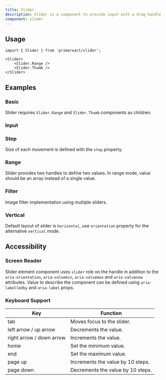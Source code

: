```yaml
---
title: Slider
description: Slider is a component to provide input with a drag handle.
component: slider
---
```


## Usage

```tsx
import { Slider } from 'primereact/slider';
```

```tsx
<Slider>
    <Slider.Range />
    <Slider.Thumb />
</Slider>
```

## Examples

### Basic

Slider requires `Slider.Range` and `Slider.Thumb` components as children.

<DocDemoViewer name="slider:basic-demo" />

### Input

<DocDemoViewer name="slider:input-demo" />

### Step

Size of each movement is defined with the `step` property.

<DocDemoViewer name="slider:step-demo" />

### Range

Slider provides two handles to define two values. In range mode, value should be an array instead of a single value.

<DocDemoViewer name="slider:range-demo" />

### Filter

Image filter implementation using multiple sliders.

<DocDemoViewer name="slider:filter-demo" />

### Vertical

Default layout of slider is `horizontal`, use `orientation` property for the alternative `vertical` mode.

<DocDemoViewer name="slider:vertical-demo" />

## Accessibility

### Screen Reader

Slider element component uses `slider` role on the handle in addition to the `aria-orientation`, `aria-valuemin`, `aria-valuemax` and `aria-valuenow` attributes. Value to describe the component can be defined using `aria-labelledby` and `aria-label` props.

### Keyboard Support

| Key                      | Function                          |
| ------------------------ | --------------------------------- |
| tab                      | Moves focus to the slider.        |
| left arrow / up arrow    | Decrements the value.             |
| right arrow / down arrow | Increments the value.             |
| home                     | Set the minimum value.            |
| end                      | Set the maximum value.            |
| page up                  | Increments the value by 10 steps. |
| page down                | Decrements the value by 10 steps. |
